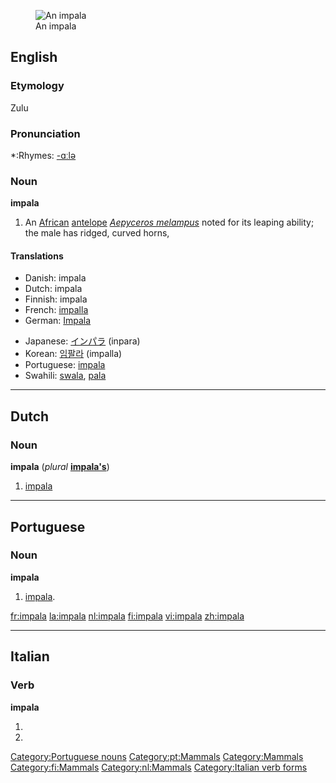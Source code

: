 {{see|Impala}}
[[Image:Black-faced impala.jpg|thumb|An impala]]
==English==

{{wikipedia}}

===Etymology===
Zulu

===Pronunciation===
*:Rhymes: [[Rhymes:English:-ɑːlə|-ɑːlə]]

===Noun===
'''impala'''

# An [[African]] [[antelope]] ''[[Aepyceros melampus]]'' noted for its leaping ability; the male has ridged, curved horns,

====Translations====
{{top}}
*Danish: impala {{g|Danish}}
*Dutch: impala {{m}}
*Finnish: impala
*French: [[impalla]] {{m}}
*German: [[Impala]] {{f}}
{{mid}}
*Japanese: [[インパラ]] (inpara)
*Korean: [[임팔라]] (impalla)
*Portuguese: [[#Portuguese|impala]] {{mf}}
*Swahili: [[swala]], [[pala]]
{{bottom}}

----

==Dutch==

===Noun===
'''impala''' {{m}} (''plural'' '''[[impala's]]''')

# [[#English|impala]]

----

==Portuguese==

===Noun===
'''impala''' {{mf}}

# [[#English|impala]].

[[Category:Portuguese nouns]]
[[Category:pt:Mammals]]
[[Category:Mammals]]
[[Category:fi:Mammals]]
[[Category:nl:Mammals]]

[[fr:impala]]
[[la:impala]]
[[nl:impala]]
[[fi:impala]]
[[vi:impala]]
[[zh:impala]]

----
==Italian==

===Verb===
'''impala'''

# {{form of|[[third-person|Third-person]] [[singular]] [[present tense]]|[[impalare#Italian|impalare]]|lang=Italian}}
# {{form of|[[second-person|Second-person]] singular [[imperative]]|impalare#Italian|impalare|lang=Italian}}

[[Category:Italian verb forms]]

{{rfc-auto}}